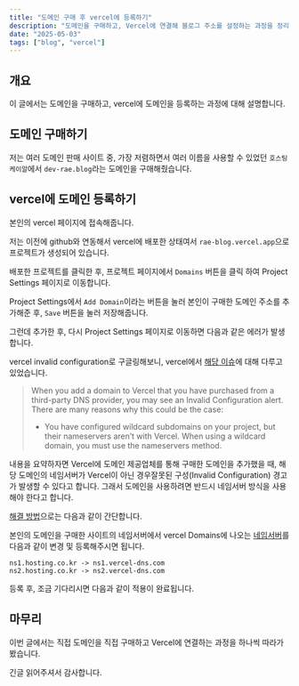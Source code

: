 ```yaml
---
title: "도메인 구매 후 vercel에 등록하기"
description: "도메인을 구매하고, Vercel에 연결해 블로그 주소를 설정하는 과정을 정리했습니다"
date: "2025-05-03"
tags: ["blog", "vercel"]
---
```


## 개요

이 글에서는 도메인을 구매하고, vercel에 도메인을 등록하는 과정에 대해 설명합니다.

## 도메인 구매하기

저는 여러 도메인 판매 사이트 중, 가장 저렴하면서 여러 이름을 사용할 수 있었던
`호스팅케이알`에서 `dev-rae.blog`라는 도메인을 구매해줬습니다.

## vercel에 도메인 등록하기

본인의 vercel 페이지에 접속해줍니다.

<MDXImage
  src="/images/buy-domain-add-vercel/vercel_project_card.png"
  alt="vercel_project_card"
/>

저는 이전에 github와 연동해서 vercel에 배포한 상태여서 `rae-blog.vercel.app`으로 프로젝트가 생성되어 있습니다.

배포한 프로젝트를 클릭한 후, 프로젝트 페이지에서 `Domains` 버튼을 클릭 하여 Project Settings 페이지로 이동합니다.

<MDXImage
  src="/images/buy-domain-add-vercel/project_settings_domain.png"
  alt="project_settings_domain"
/>

Project Settings에서 `Add Domain`이라는 버튼을 눌러 본인이 구매한 도메인 주소를 추가해준 후, `Save` 버튼을 눌러 저장해줍니다.

그런데 추가한 후, 다시 Project Settings 페이지로 이동하면 다음과 같은 에러가 발생합니다.

<MDXImage
  src="/images/buy-domain-add-vercel/invalid_configuration_error.png"
  alt="invalid_configuration_error"
/>

vercel invalid configuration로 구글링해보니,
vercel에서 [해당 이슈](https://vercel.com/docs/domains/troubleshooting#misconfigured-domain-issues)에 대해 다루고 있었습니다.

> When you add a domain to Vercel that you have purchased from a third-party DNS provider,
> you may see an Invalid Configuration alert. There are many reasons why this could be the case:
>
> - You have configured wildcard subdomains on your project, but their nameservers aren’t with Vercel. When using a wildcard domain, you must use the nameservers method.

내용을 요약하자면 Vercel에 도메인 제공업체를 통해 구매한 도메인을 추가했을 때,
해당 도메인의 네임서버가 Vercel이 아닌 경우잘못된 구성(Invalid Configuration) 경고가 발생할 수 있다고 합니다.
그래서 도메인을 사용하려면 반드시 네임서버 방식을 사용해야 한다고 합니다.

[해결 방법](https://vercel.com/docs/domains/troubleshooting#misconfigured-domain-issues)으로는 다음과 같이 간단합니다.

본인의 도메인을 구매한 사이트의 네임서버에서 vercel Domains에 나오는
[네임서버](https://vercel.com/docs/domains/working-with-domains/add-a-domain#vercel-nameservers)를 다음과 같이 변경 및 등록해주시면 됩니다.

```
ns1.hosting.co.kr -> ns1.vercel-dns.com
ns2.hosting.co.kr -> ns2.vercel-dns.com
```

등록 후, 조금 기다리시면 다음과 같이 적용이 완료됩니다.

<MDXImage
  src="/images/buy-domain-add-vercel/success_add_domains.png"
  alt="success_add_domains"
/>

## 마무리

이번 글에서는 직접 도메인을 직접 구매하고 Vercel에 연결하는 과정을 하나씩 따라가 봤습니다.

긴글 읽어주셔서 감사합니다.
